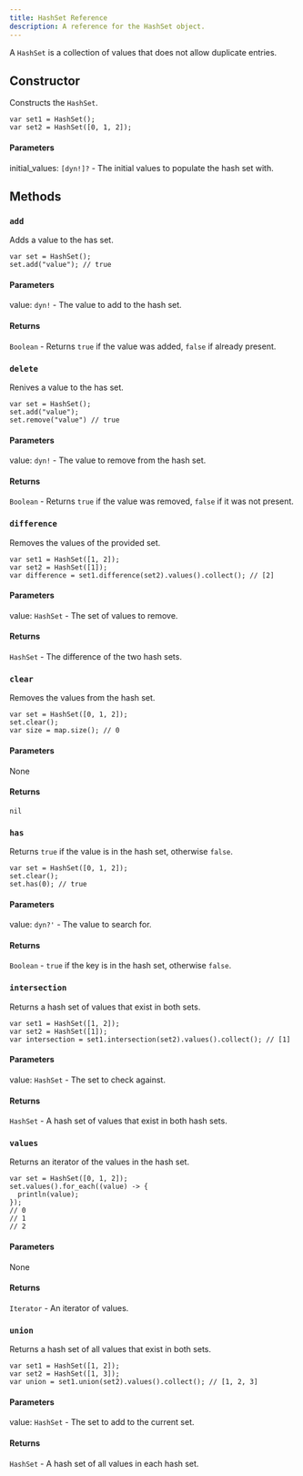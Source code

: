 ---
title: HashSet Reference
description: A reference for the HashSet object.
---

A `HashSet` is a collection of values that does not allow duplicate entries.

## Constructor

Constructs the `HashSet`.

```ql
var set1 = HashSet();
var set2 = HashSet([0, 1, 2]);
```

#### Parameters

initial_values: `[dyn!]?` - The initial values to populate the hash set with.

## Methods

### `add`

Adds a value to the has set.

```ql
var set = HashSet();
set.add("value"); // true
```

#### Parameters

value: `dyn!` - The value to add to the hash set.

#### Returns

`Boolean` - Returns `true` if the value was added, `false` if already present.

### `delete`

Renives a value to the has set.

```ql
var set = HashSet();
set.add("value");
set.remove("value") // true

```

#### Parameters

value: `dyn!` - The value to remove from the hash set.

#### Returns

`Boolean` - Returns `true` if the value was removed, `false` if it was not present.

### `difference`

Removes the values of the provided set.

```ql
var set1 = HashSet([1, 2]);
var set2 = HashSet([1]);
var difference = set1.difference(set2).values().collect(); // [2]
```

#### Parameters

value: `HashSet` - The set of values to remove.

#### Returns

`HashSet` - The difference of the two hash sets.

### `clear`

Removes the values from the hash set.

```ql
var set = HashSet([0, 1, 2]);
set.clear();
var size = map.size(); // 0
```

#### Parameters

None

#### Returns

`nil`

### `has`

Returns `true` if the value is in the hash set, otherwise `false`.

```ql
var set = HashSet([0, 1, 2]);
set.clear();
set.has(0); // true
```

#### Parameters

value: `dyn?'` - The value to search for.

#### Returns

`Boolean` - `true` if the key is in the hash set, otherwise `false`.

### `intersection`

Returns a hash set of values that exist in both sets.

```ql
var set1 = HashSet([1, 2]);
var set2 = HashSet([1]);
var intersection = set1.intersection(set2).values().collect(); // [1]
```

#### Parameters

value: `HashSet` - The set to check against.

#### Returns

`HashSet` - A hash set of values that exist in both hash sets.

### `values`

Returns an iterator of the values in the hash set.

```ql
var set = HashSet([0, 1, 2]);
set.values().for_each((value) -> {
  println(value);
});
// 0
// 1
// 2
```

#### Parameters

None

#### Returns

`Iterator` - An iterator of values.

### `union`

Returns a hash set of all values that exist in both sets.

```ql
var set1 = HashSet([1, 2]);
var set2 = HashSet([1, 3]);
var union = set1.union(set2).values().collect(); // [1, 2, 3]
```

#### Parameters

value: `HashSet` - The set to add to the current set.

#### Returns

`HashSet` - A hash set of all values in each hash set.
